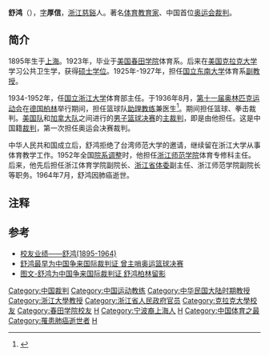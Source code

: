 '''舒鸿'''（{{bd|1895年||1964年||}}），[[表字|字]]'''厚信'''，[[浙江|浙江]][[慈谿|慈谿]]人。著名[[体育|体育]][[教育家|教育家]]、中国首位[[奥运会|奥运会]][[裁判_(體育)|裁判]]。

==简介==

1895年生于[[上海|上海]]。1923年，毕业于[[美国|美国]][[春田学院|春田学院]]体育系。后来在[[美国|美国]][[克拉克大学|克拉克大学]]学习公共卫生学，获得[[硕士|硕士]][[学位|学位]]。1925年-1927年，担任[[国立东南大学|国立东南大学]]体育系[[副教授|副教授]]。

1934-1952年，任[[国立浙江大学|国立浙江大学]]体育部主任。于1936年8月，[[第十一届奥林匹克运动会|第十一届奥林匹克运动会]]在[[德国|德国]][[柏林|柏林]]举行期间，担任篮球队[[助理教练|助理教练]]兼医生<ref>{{Cite web |url=http://zqb.cyol.com/content/2009-05/13/content_2664091.htm |title=舒鸿:来自中国的判罚 |accessdate=2015-11-11 |author=记者：张伟 |date=2009-05-13 |work= |publisher=中国青年报网站|language=Zh-hans }}</ref>。期间担任篮球、拳击裁判。[[美國國家男子籃球隊|美国队]]和[[加拿大国家男子篮球队|加拿大队]]之间进行的[[1936年夏季奥林匹克运动会篮球比赛|男子篮球决赛]]的[[主裁判|主裁判]]，即是由他担任。这是中国籍[[裁判_(體育)|裁判]]，第一次担任奥运会决赛裁判。

中华人民共和国成立后，舒鸿拒绝了台湾师范大学的邀请，继续留在浙江大学从事体育教学工作。1952年全国[[院系调整|院系调整]]时，他担任[[浙江师范学院|浙江师范学院]]体育专修科主任。后来，他先后担任浙江体育学院副院长、[[浙江省体委|浙江省体委]]副主任、浙江师范学院副院长等职务。1964年7月，舒鸿因肺癌逝世。

== 注释 ==

{{Reflist|2}}

==参考==
* [https://web.archive.org/web/20070927010034/http://seuaa.seu.edu.cn/book/detail.asp?id=91 校友业绩——舒鸿(1895-1964)]
* [http://sports.sina.com.cn/o/2005-09-10/18481764202.shtml 舒鸿最早为中国争来国际裁判证 曾主哨奥运篮球决赛]
* [http://sports.sina.com.cn/o/p/2005-09-10/19021764208.shtml 图文-舒鸿为中国争来国际裁判证 舒鸿柏林留影]

{{DEFAULTSORT:S}}
[[Category:中国裁判|Category:中国裁判]]
[[Category:中国运动教练|Category:中国运动教练]]
[[Category:中华民国大陆时期教授|Category:中华民国大陆时期教授]]
[[Category:浙江大學教授|Category:浙江大學教授]]
[[Category:浙江省人民政府官员|Category:浙江省人民政府官员]]
[[Category:克拉克大學校友|Category:克拉克大學校友]]
[[Category:春田学院校友|Category:春田学院校友]]
[[Category:舒高第家族|H]]
[[Category:宁波裔上海人|Category:宁波裔上海人]]
[[Category:庄桥舒氏|H]]
[[Category:中国体育之最|Category:中国体育之最]]
[[Category:罹患肺癌逝世者|Category:罹患肺癌逝世者]]
[[Category:舒姓|H]]